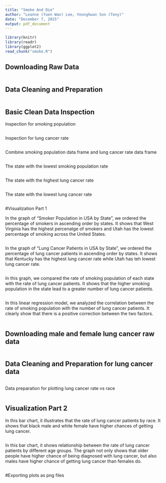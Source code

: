 ```yaml
---
title: "Smoke And Die"
author: "Leanne (Yuen Wan) Lee, Yeonghwan Son (Tony)"
date: "December 7, 2015"
output: pdf_document
---
```


```r
library(knitr)
library(readr)
library(ggplot2)
read_chunk("smoke.R")
```

## Downloading Raw Data
```r
```

## Data Cleaning and Preparation
```r
```

## Basic Clean Data Inspection
Inspection for smoking population
```r
```

Inspection for lung cancer rate
```r
```

Combine smoking population data frame and lung cancer rate data frame
```r
```

The state with the lowest smoking population rate
```r
```

The state with the highest lung cancer rate
```r
```

The state with the lowest lung cancer rate
```r
```

#Visualization Part 1

In the graph of "Smoker Population in USA by State", 
we ordered the percentage of smokers in ascending order by states.
It shows that West Virginia has the highest percenatge of smokers
and Utah has the lowest percentage of smoking across the United States.
```r
```

In the graph of "Lung Cancer Patients in USA by State",
we ordered the percentage of lung cancer patients in ascending 
order by states. It shows that Kentucky has the highest lung 
cancer rate while Utah has teh lowest lung cancer rate.
```r
```

In this graph, we compared the rate of smoking population of each
state with the rate of lung cancer patients. It shows that the higher
smoking population in the state lead to a greater number of lung 
cancer patients.
```r
```

In this linear regression model, we analyzed the correlation 
between the rate of smoking population with the number of lung 
cancer patients. It clearly show that there is a positive 
correction between the two factors.
```r
```

## Downloading male and female lung cancer raw data
```r
```

## Data Cleaning and Preparation for lung cancer data
```r
```

Data preparation for plotting lung cancer rate vs race
```r
```

## Visualization Part 2 

In this bar chart, it illustrates that the rate of lung cancer patients
by race. It shows that black male and white female have higher 
chances of getting lung cancer.
```r
```

In this bar chart, it shows relationship between the rate of lung cancer 
patients by different age groups. The graph not only shows that older people have higher chance of being diagnosed with lung cancer, but also males have higher chance of getting lung cancer than females do. 
```r
```

#Exporting plots as png files
```r
```
